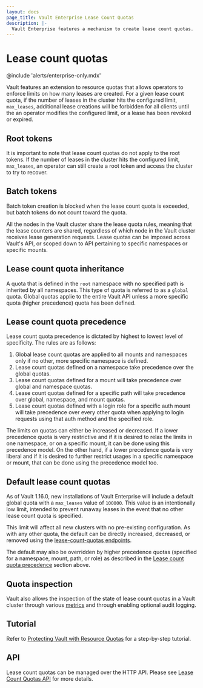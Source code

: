```yaml
---
layout: docs
page_title: Vault Enterprise Lease Count Quotas
description: |-
  Vault Enterprise features a mechanism to create lease count quotas.
---
```


# Lease count quotas

@include 'alerts/enterprise-only.mdx'

Vault features an extension to resource quotas that allows operators to enforce
limits on how many leases are created. For a given lease count quota, if the
number of leases in the cluster hits the configured limit, `max_leases`,
additional lease creations will be forbidden for all clients until the
an operator modifies the configured limit, or a lease has been revoked or
expired.

## Root tokens

It is important to note that lease count quotas do not apply to the root tokens.
If the number of leases in the cluster hits the configured limit, `max_leases`,
an operator can still create a root token and access the cluster to try to
recover.

## Batch tokens

Batch token creation is blocked when the lease count quota is exceeded, but
batch tokens do not count toward the quota.

All the nodes in the Vault cluster share the lease quota rules, meaning that the
lease counters are shared, regardless of which node in the Vault cluster
receives lease generation requests. Lease quotas can be imposed across Vault's
API, or scoped down to API pertaining to specific namespaces or specific mounts.

## Lease count quota inheritance

A quota that is defined in the `root` namespace with no specified path is
inherited by all namespaces. This type of quota is referred to as a `global`
quota. Global quotas applie to the entire Vault API unless a more specific quota
(higher precedence) quota has been defined.

## Lease count quota precedence

Lease count quota precedence is dictated by highest to lowest level of
specificity. The rules are as follows:

1. Global lease count quotas are applied to all mounts and namespaces only if no
other, more specific namespace is defined.
1. Lease count quotas defined on a namespace take precedence over the global
quotas.
1. Lease count quotas defined for a mount will take precedence over global
and namespace quotas.
1. Lease count quotas defined for a specific path will take
precedence over global, namespace, and mount quotas.
1. Lease count quotas defined with a login role for a specific auth mount will
take precedence over every other quota when applying to login requests using
that auth method and the specified role.

The limits on quotas can either be increased or decreased. If a lower precedence
quota is very restrictive and if it is desired to relax the limits in one
namespace, or on a specific mount, it can be done using this precedence model.
On the other hand, if a lower precedence quota is very liberal and if it is
desired to further restrict usages in a specific namespace or mount, that can be
done using the precedence model too.

## Default lease count quotas

As of Vault 1.16.0, new installations of Vault Enterprise will include a default
global quota with a `max_leases` value of `100000`. This value is an
intentionally low limit, intended to prevent runaway leases in the event that no
other lease count quota is specified.

This limit will affect all new clusters with no pre-existing configuration. As
with any other quota, the default can be directly increased, decreased, or
removed using the [lease-count-quotas endpoints](/vault/api-docs/system/lease-count-quotas).

The default may also be overridden by higher precedence quotas (specified for a
namespace, mount, path, or role) as described in the [Lease count quota
precedence](#lease-count-quota-precedence) section above.

## Quota inspection

Vault also allows the inspection of the state of lease count quotas in a Vault
cluster through various
[metrics](/vault/docs/internals/telemetry/metrics/core-system#quota-metrics)
and through enabling optional audit logging.

## Tutorial

Refer to [Protecting Vault with Resource
Quotas](/vault/tutorials/operations/resource-quotas) for a
step-by-step tutorial.

## API

Lease count quotas can be managed over the HTTP API. Please see
[Lease Count Quotas API](/vault/api-docs/system/lease-count-quotas) for more details.
